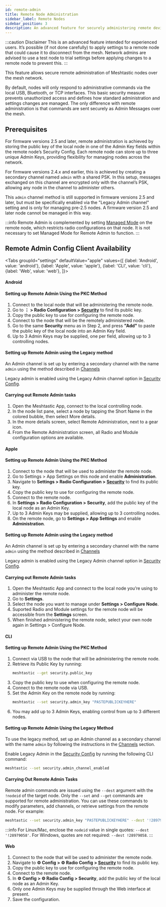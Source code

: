 ```yaml
---
id: remote-admin
title: Remote Node Administration
sidebar_label: Remote Nodes
sidebar_position: 3
description: An advanced feature for securely administering remote devices over the mesh network instead of via Bluetooth, Serial, or IPv4.
---
```



:::caution Disclaimer
This is an advanced feature intended for experienced users. It’s possible (if not done carefully) to apply settings to a remote node that could cause it to disconnect from the mesh. Network admins are advised to use a test node to trial settings before applying changes to a remote node to prevent this.
:::

This feature allows secure remote administration of Meshtastic nodes over the mesh network.

By default, nodes will only respond to administrative commands via the local USB, Bluetooth, or TCP interfaces. This basic security measure prevents unauthorized access and defines how standard administration and settings changes are managed. The only difference with remote administration is that commands are sent securely as Admin Messages over the mesh.

## Prerequisites

For firmware versions 2.5 and later, remote administration is achieved by storing the public key of the local node in one of the Admin Key fields within the remote node’s Security Config. Each remote node can store up to three unique Admin Keys, providing flexibility for managing nodes across the network.

For firmware versions 2.4.x and earlier, this is achieved by creating a secondary channel named `admin` with a shared PSK. In this setup, messages exchanged on this channel are encrypted only with the channel’s PSK, allowing any node in the channel to administer others.

This `admin` channel method is still supported in firmware versions 2.5 and later, but must be specifically enabled via the "Legacy Admin channel" setting and is only for managing pre-2.5 nodes. A firmware version 2.5 and later node cannot be managed in this way.

:::info
Remote Admin is complemented by setting [Managed Mode](/docs/configuration/radio/security/#managed-mode) on the remote node, which restricts radio configurations on that node. It is not necessary to set Managed Mode for Remote Admin to function.
:::

## Remote Admin Config Client Availability

<Tabs
groupId="settings"
defaultValue="apple"
values={[
{label: 'Android', value: 'android'},
{label: 'Apple', value: 'apple'},
{label: 'CLI', value: 'cli'},
{label: 'Web', value: 'web'},
]}>
<TabItem value="android">

#### Android

#### Setting up Remote Admin Using the PKC Method

1. Connect to the local node that will be administering the remote node.
2. Go to **⋮ > Radio Configuration > [Security](/docs/configuration/radio/security/#public-key)** to find its public key.
3. Copy the public key to use for configuring the remote node.
4. Connect to the node that will be the remotely administered node.
5. Go to the same **Security** menu as in Step 2, and press **"Add"** to paste the public key of the local node into an Admin Key field.
6. Up to 3 Admin Keys may be supplied, one per field, allowing up to 3 controlling nodes.

#### Setting up Remote Admin using the Legacy method

An Admin channel is set up by entering a secondary channel with the name `admin` using the method described in [Channels](/docs/configuration/radio/channels/)

Legacy admin is enabled using the Legacy Admin channel option in [Security Config](/docs/configuration/radio/security/#admin-channel-enabled).

#### Carrying out Remote Admin tasks

1. Open the Meshtastic App, connect to the local controlling node.
2. In the node list pane, select a node by tapping the Short Name in the colored bubble, then select More details.
3. In the more details screen, select Remote Administration, next to a gear icon.
4. From the Remote Administration screen, all Radio and Module configuration options are available.

</TabItem>
<TabItem value="apple">

#### Apple

#### Setting up Remote Admin Using the PKC Method

1. Connect to the node that will be used to administer the remote node.
2. Go to Settings > App Settings on this node and enable **Administration**.
3. Navigate to **Settings > Radio Configuration > [Security](/docs/configuration/radio/security/#public-key)** to find its public key.
4. Copy the public key to use for configuring the remote node.
5. Connect to the remote node.
6. In **Settings > Radio Configuration > Security**, add the public key of the local node as an Admin Key.
7. Up to 3 Admin Keys may be supplied, allowing up to 3 controlling nodes.
8. On the remote node, go to **Settings > App Settings** and enable **Administration**.

#### Setting up Remote Admin using the Legacy method

An Admin channel is set up by entering a secondary channel with the name `admin` using the method described in [Channels](/docs/configuration/radio/channels/)

Legacy admin is enabled using the Legacy Admin channel option in [Security Config](/docs/configuration/radio/security/#admin-channel-enabled).

#### Carrying out Remote Admin tasks

1. Open the Meshtastic App and connect to the local node you’re using to administer the remote node.
2. Go to **Settings**.
3. Select the node you want to manage under **Settings > Configure Node**.
4. Suported Radio and Module settings for the remote node will be accessible from the **Settings** screen.
5. When finished administering the remote node, select your own node again in Settings > Configure Node.

</TabItem>
<TabItem value="cli">

#### CLI

#### Setting up Remote Admin Using the PKC Method

1. Connect via USB to the node that will be administering the remote node.
2. Retrieve its Public Key by running:
   ```bash
   meshtastic --get security.public_key
   ```
3. Copy the public key to use when configuring the remote node.
4. Connect to the remote node via USB.
5. Set the Admin Key on the remote node by running:
   ```bash
   meshtastic --set security.admin_key "PASTEPUBLICKEYHERE"
   ```
6. You may add up to 3 Admin Keys, enabling control from up to 3 different nodes.

#### Setting up Remote Admin Using the Legacy Method

To use the legacy method, set up an Admin channel as a secondary channel with the name `admin` by following the instructions in the [Channels](/docs/configuration/radio/channels/) section.

Enable Legacy Admin in the [Security Config](/docs/configuration/radio/security/#admin-channel-enabled) by running the following CLI command:

```bash
meshtastic --set security.admin_channel_enabled
```

#### Carrying Out Remote Admin Tasks

Remote admin commands are issued using the `--dest` argument with the `!nodeid` of the target node. Only the `--set` and `--get` commands are supported for remote administration. You can use these commands to modify parameters, add channels, or retrieve settings from the remote node. For example:

```bash
meshtastic --set security.admin_key "PASTEPUBLICKEYHERE" --dest '!28979058'
```

:::info
For Linux/Mac, enclose the `nodeid` value in single quotes: `--dest '!28979058'`. For Windows, quotes are not required: `--dest !28979058`.
:::

</TabItem>
<TabItem value="web">

#### Web

1. Connect to the node that will be used to administer the remote node.
2. Navigate to **⚙ Config > ⚙ Radio Config > [Security](/docs/configuration/radio/security/#public-key)** to find its public key.
4. Copy the public key to use for configuring the remote node.
5. Connect to the remote node.
6. In **⚙ Config > ⚙ Radio Config > Security**, add the public key of the local node as an Admin Key.
7. Only one Admin Keys may be supplied through the Web interface at present.
8. Save the configuration.

</TabItem>
</Tabs>
